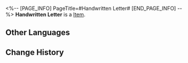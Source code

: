 <%-- [PAGE_INFO]
PageTitle=#Handwritten Letter#
[END_PAGE_INFO] --%>
{{Item Infobox
|title       = Handwritten Letter
|id          = 140439
|image       = Item Handwritten Letter.png
|type        = 
|invCategory = Missions
|rarity      = 3
|effect      = 
|description = A delicately wrapped letter by Welt with a message expressing gratitude.
}}
{{Description|1=''"Thanks for the candy. I'll keep the rest for when we all come back to share."''}}
'''Handwritten Letter''' is a [[Item]].

==Other Languages==
{{Other Languages
|en   = Handwritten Letter
|zhs  = 手写信笺
|zht  = 手寫信箋
|ja   = 手書きの手紙
|ko   = 직접 쓴 편지
|es   = Carta escrita a mano
|fr   = Lettre manuscrite
|ru   = Письмо
|th   = จดหมายที่เขียนด้วยมือ
|vi   = Lá Thư Viết Tay
|de   = Handgeschriebener Brief
|id   = Surat Tulisan Tangan
|pt   = Carta Escrita à Mão
}}

==Change History==
{{Change History|2.0}}
